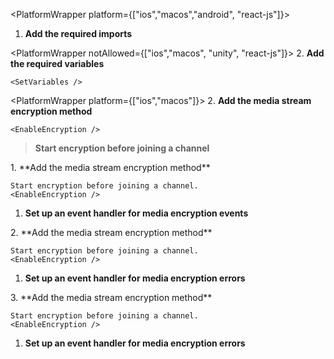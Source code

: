 
<PlatformWrapper platform={["ios","macos","android", "react-js"]}>
<PlatformWrapper notAllowed="unity">
      
1.  **Add the required imports**

    <ImportLibrary />
</PlatformWrapper>

<PlatformWrapper notAllowed={["ios","macos", "unity", "react-js"]}>
2.  **Add the required variables**

    <SetVariables />
</PlatformWrapper>

<PlatformWrapper platform={["ios","macos"]}>
2.  **Add the media stream encryption method**

    <EnableEncryption />
> **Start encryption before joining a channel**
</PlatformWrapper>
</PlatformWrapper>
<PlatformWrapper platform={["unity"]}>
1.  **Add the media stream encryption method**

    Start encryption before joining a channel.
    <EnableEncryption />

1.  **Set up an event handler for media encryption events**

    <EventHandler />
</PlatformWrapper>
<PlatformWrapper platform={["react-js"]}>
2.  **Add the media stream encryption method**

    Start encryption before joining a channel.
    <EnableEncryption />

1.  **Set up an event handler for media encryption errors**

    <EventHandler />
</PlatformWrapper>
<PlatformWrapper platform="android">
3.  **Add the media stream encryption method**

    Start encryption before joining a channel.
    <EnableEncryption />

1.  **Set up an event handler for media encryption errors**

    <EventHandler />
</PlatformWrapper>